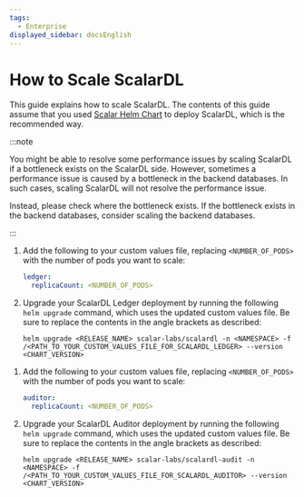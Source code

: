 ```yaml
---
tags:
  - Enterprise
displayed_sidebar: docsEnglish
---
```


# How to Scale ScalarDL


This guide explains how to scale ScalarDL. The contents of this guide assume that you used [Scalar Helm Chart](https://github.com/scalar-labs/helm-charts) to deploy ScalarDL, which is the recommended way.

:::note

You might be able to resolve some performance issues by scaling ScalarDL if a bottleneck exists on the ScalarDL side. However, sometimes a performance issue is caused by a bottleneck in the backend databases. In such cases, scaling ScalarDL will not resolve the performance issue. 

Instead, please check where the bottleneck exists. If the bottleneck exists in the backend databases, consider scaling the backend databases.

:::

<Tabs groupId="components" queryString>
  <TabItem value="scalardl-ledger" label="ScalarDL Ledger" default>

  1. Add the following to your custom values file, replacing `<NUMBER_OF_PODS>` with the number of pods you want to scale:

     ```yaml
     ledger:
       replicaCount: <NUMBER_OF_PODS>
     ```

  1. Upgrade your ScalarDL Ledger deployment by running the following `helm upgrade` command, which uses the updated custom values file. Be sure to replace the contents in the angle brackets as described:

     ```console
     helm upgrade <RELEASE_NAME> scalar-labs/scalardl -n <NAMESPACE> -f /<PATH_TO_YOUR_CUSTOM_VALUES_FILE_FOR_SCALARDL_LEDGER> --version <CHART_VERSION>
     ```

  </TabItem>
  <TabItem value="scalardl-auditor" label="ScalarDL Auditor" default>

  1. Add the following to your custom values file, replacing `<NUMBER_OF_PODS>` with the number of pods you want to scale:

     ```yaml
     auditor:
       replicaCount: <NUMBER_OF_PODS>
     ```

  1. Upgrade your ScalarDL Auditor deployment by running the following `helm upgrade` command, which uses the updated custom values file. Be sure to replace the contents in the angle brackets as described:

     ```console
     helm upgrade <RELEASE_NAME> scalar-labs/scalardl-audit -n <NAMESPACE> -f /<PATH_TO_YOUR_CUSTOM_VALUES_FILE_FOR_SCALARDL_AUDITOR> --version <CHART_VERSION>
     ```

  </TabItem>
</Tabs>
